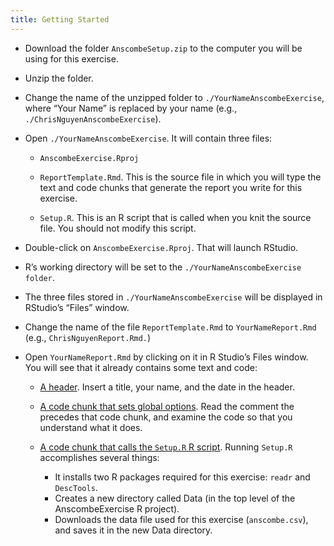 ---
title: Getting Started
---

-   Download the folder `AnscombeSetup.zip` to the computer you will be using for this exercise.

-   Unzip the folder.

-   Change the name of the unzipped folder to `./YourNameAnscombeExercise`, where "Your Name" is replaced by your name (e.g., `./ChrisNguyenAnscombeExercise`).

-   Open `./YourNameAnscombeExercise`. It will contain three files:

    -   `AnscombeExercise.Rproj`

    -   `ReportTemplate.Rmd`. This is the source file in which you will type the text and code chunks that generate the report you write for this exercise.

    -   `Setup.R`. This is an R script that is called when you knit the source file. You should not modify this script.

-   Double-click on `AnscombeExercise.Rproj`. That will launch RStudio.

-   R's working directory will be set to the `./YourNameAnscombeExercise folder`.

-   The three files stored in `./YourNameAnscombeExercise` will be displayed in RStudio's "Files" window.

-   Change the name of the file `ReportTemplate.Rmd` to `YourNameReport.Rmd` (e.g., `ChrisNguyenReport.Rmd.`)

-   Open `YourNameReport.Rmd` by clicking on it in R Studio's Files window. You will see that it already contains some text and code:

    - [A header]{.underline}. Insert a title, your name, and the date in the header.

    - [A code chunk that sets global options]{.underline}. Read the comment the precedes that code chunk, and examine the code so that you understand what it does.

    - [A code chunk that calls the `Setup.R` R script]{.underline}. Running `Setup.R` accomplishes several things:

      -   It installs two R packages required for this exercise: `readr` and `DescTools`.
      -   Creates a new directory called Data (in the top level of the AnscombeExercise R project).
      -   Downloads the data file used for this exercise (`anscombe.csv`), and saves it in the new Data directory.
